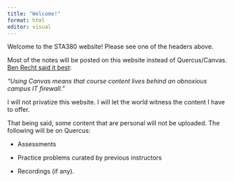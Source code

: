 ```yaml
---
title: "Welcome!"
format: html
editor: visual
---
```


Welcome to the STA380 website! Please see one of the headers above.

Most of the notes will be posted on this website instead of Quercus/Canvas. [Ben Recht said it best](https://www.argmin.net/p/machine-learning-evaluation-a-syllabus):

*"Using Canvas means that course content lives behind an obnoxious campus IT firewall."*

I will not privatize this website. I will let the world witness the content I have to offer.

That being said, some content that are personal will not be uploaded. The following will be on Quercus:

-   Assessments

-   Practice problems curated by previous instructors

-   Recordings (if any).
